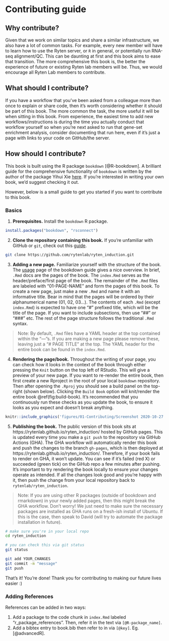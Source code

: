 # Contributing guide {#contribute}

## Why contribute?

Given that we work on similar topics and share a similar infrastructure, we also have a lot of common tasks. For example, every new member will have to learn how to use the Ryten server, or `R` in general, or potentially run RNA-seq alignment/QC. This can be daunting at first and this book aims to ease that transition. The more comprehensive this book is, the better the experience of future or existing Ryten lab members will be. Thus, we would encourage all Ryten Lab members to contribute.

## What should I contribute?

If you have a workflow that you've been asked from a colleague more than once to explain or share code, then it's worth considering whether it should be part of this book. The more common the task, the more useful it will be when sitting in this book. From experience, the easiest time to add new workflows/instructions is during the time you actually conduct that workflow yourself so when you're next asked to run that gene-set enrichment analysis, consider documenting that run here, even if it's just a page with links to your code on GitHub/the server.

## How should I contribute?

This book is built using the R package `bookdown` [@R-bookdown]. A brilliant guide for the comprehensive functionality of `bookdown` is written by the author of the package Yihui Xie [here](https://bookdown.org/yihui/bookdown/). If you're interested in writing your own book, we'd suggest checking it out.

However, below is a small guide to get you started if you want to contribute to this book.

### Basics

1.  **Prerequisites.** Install the `bookdown` R package.

```r
install.packages("bookdown", "rsconnect")
```

2.  **Clone the repository containing this book.** If you're unfamiliar with GitHub or `git`, check out this [guide](https://happygitwithr.com/).

```bash
git clone https://github.com/rytenlab/ryten_induction.git
```

3.  **Adding a new page.** Familiarize yourself with the structure of the book. The [usage](https://bookdown.org/yihui/bookdown/usage.html) page of the bookdown guide gives a nice overview. In brief, `.Rmd` docs are the pages of the book. The `index.Rmd` serves as the header/preface/first page of the book. The remainder of the `.Rmd` files are labeled with "01-PAGE-NAME" and form the pages of this book. To create a new page, just make a new `.Rmd` and name it with an informative title. Bear in mind that the pages will be ordered by their alphanumerical name (01, 02, 03...). The contents of each `.Rmd` (except `index.Rmd`) is expected to have one "\#" prefixed title, which will be the title of the page. If you want to include subsections, then use "\#\#" or "\#\#\#" etc. The rest of the page structure follows the traditional `.Rmd` syntax. 

> Note: By default, `.Rmd` files have a YAML header at the top contained within the "---"s. If you are making a new page please remove these, leaving just a "\# PAGE TITLE" at the top. The YAML header for the entire book can be found in the `index.Rmd`.

4.  **Rendering the page/book.** Throughout the writing of your page, you can check how it looks in the context of the book through either pressing the `Knit` button on the top left of RStudio. This will give a preview of your new page. If you want to re-render the entire book, then first create a new Rproject in the root of your local `bookdown` repository. Then after opening the `.Rproj` you should see a build panel on the top-right (shown below). Clicking the `Build Book` option will knit/render the entire book \@ref(fig:build-book). It's recommended that you continuously run these checks as you update the book, to ensure it looks as you expect and doesn't break anything. 

```r
knitr::include_graphics('figures/01-Contributing/Screenshot 2020-10-27 at 12.32.29.png')
```

5.  **Publishing the book.** The public version of this book sits at https://rytenlab.github.io/ryten_induction/ hosted by GitHub pages. This is updated every time you make a `git push` to the repository via GitHub Actions (GHA). The GHA workflow will automatically render this book and push the changes to the branch `gh-pages`, which is then deployed at https://rytenlab.github.io/ryten_induction/. Therefore, if your book fails to render on GHA, it won't update. You can see if it's failed (red X) or succeeded (green tick) on the GiHub repo a few minutes after pushing. It's important to try rendering the book locally to ensure your changes operate as intended. If all the changes look good and you're happy with it, then push the change from your local repository back to `rytenlab/ryten_induction`. 

> Note: If you are using other R packages (outside of bookdown and rmarkdown) in your newly added pages, then this might break the GHA workflow. Don't worry! We just need to make sure the necessary packages are installed as GHA runs on a fresh-ish install of Ubuntu. If this is the case, then speak to David (will try to automate the package installation in future).

```bash
# make sure you're in your local repo
cd ryten_induction

# you can check this via git status
git status

git add YOUR_CHANGES
git commit -m "message"
git push
```

That's it! You're done! Thank you for contributing to making our future lives easier :) 

### Adding References

References can be added in two ways:

1.  Add a package to the code chunk in `index.Rmd` labeled "r\_package\_references". Then, refer it in the text via `[@R-package_name]`.
2.  Add a bibtex entry to book.bib then refer to in via `[@key]`. Eg. [@advancedR].
